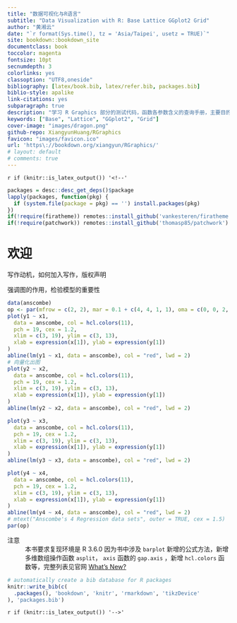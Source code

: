 ```yaml
---
title: "数据可视化与R语言"
subtitle: "Data Visualization with R: Base Lattice GGplot2 Grid"
author: "黄湘云"
date: "`r format(Sys.time(), tz = 'Asia/Taipei', usetz = TRUE)`"
site: bookdown::bookdown_site
documentclass: book
toccolor: magenta
fontsize: 10pt
secnumdepth: 3
colorlinks: yes
classoption: "UTF8,oneside"
bibliography: [latex/book.bib, latex/refer.bib, packages.bib]
biblio-style: apalike
link-citations: yes
subparagraph: true
description: "学习 R Graphics 部分的测试代码，函数各参数含义的查询手册，主要目的是帮助读者读懂参考手册，写作过程分步走：学习知识，记笔记，可写本书上，博客侧重在某个点的内容扩展上，书籍需要照顾覆盖面，各部分平衡一点，整理心得，再次修改笔记以符合书籍。所有的案例都基于真实数据集，基础 R 打包的数据集都是真实的，扩展案例就是在规模上进行扩展，选用基础 R 中的数据，原因是收集清洗真实数据是比较麻烦和费时间的事情"
keywords: ["Base", "Lattice", "GGplot2", "Grid"]
cover-image: "images/dragon.png"
github-repo: XiangyunHuang/RGraphics
favicon: "images/favicon.ico"
url: 'https\://bookdown.org/xiangyun/RGraphics/'
# layout: default
# comments: true
---
```


`r if (knitr::is_latex_output()) '<!--'` 

```r
packages = desc::desc_get_deps()$package
lapply(packages, function(pkg) {
  if (system.file(package = pkg) == '') install.packages(pkg)
})
if(!require(firatheme)) remotes::install_github('vankesteren/firatheme')
if(!require(patchwork)) remotes::install_github('thomasp85/patchwork')
```

# 欢迎 {#welcome .unnumbered}

写作动机，如何加入写作，版权声明

强调图的作用，检验模型的重要性

```r
data(anscombe)
op <- par(mfrow = c(2, 2), mar = 0.1 + c(4, 4, 1, 1), oma = c(0, 0, 2, 0))
plot(y1 ~ x1,
  data = anscombe, col = hcl.colors(11),
  pch = 19, cex = 1.2,
  xlim = c(3, 19), ylim = c(3, 13),
  xlab = expression(x[1]), ylab = expression(y[1])
)
abline(lm(y1 ~ x1, data = anscombe), col = "red", lwd = 2)
# 向量化出图
plot(y2 ~ x2,
  data = anscombe, col = hcl.colors(11),
  pch = 19, cex = 1.2,
  xlim = c(3, 19), ylim = c(3, 13),
  xlab = expression(x[1]), ylab = expression(y[1])
)
abline(lm(y2 ~ x2, data = anscombe), col = "red", lwd = 2)

plot(y3 ~ x3,
  data = anscombe, col = hcl.colors(11),
  pch = 19, cex = 1.2,
  xlim = c(3, 19), ylim = c(3, 13),
  xlab = expression(x[1]), ylab = expression(y[1])
)
abline(lm(y3 ~ x3, data = anscombe), col = "red", lwd = 2)

plot(y4 ~ x4,
  data = anscombe, col = hcl.colors(11),
  pch = 19, cex = 1.2,
  xlim = c(3, 19), ylim = c(3, 13),
  xlab = expression(x[1]), ylab = expression(y[1])
)
abline(lm(y4 ~ x4, data = anscombe), col = "red", lwd = 2)
# mtext("Anscombe's 4 Regression data sets", outer = TRUE, cex = 1.5)
par(op)
```

注意
: 本书要求复现环境是 R 3.6.0 因为书中涉及 `barplot` 新增的公式方法，新增多维数组操作函数 `asplit`， `axis` 函数的 `gap.axis` ，新增 `hcl.colors` 函数等，完整列表见官网 [What's New?](https://cran.r-project.org/doc/manuals/r-release/NEWS.html)

```r
# automatically create a bib database for R packages
knitr::write_bib(c(
  .packages(), 'bookdown', 'knitr', 'rmarkdown', 'tikzDevice'
), 'packages.bib')
```

`r if (knitr::is_latex_output()) '-->'`
